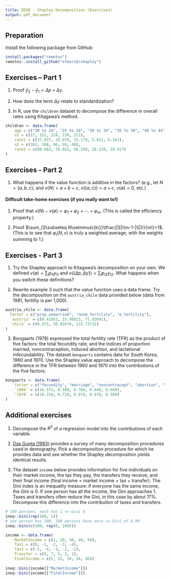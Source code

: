 ```yaml
---
title: EDSD - Shapley Decomposition (Exercises)
output: pdf_document
---
```


## Preparation
 
Install the following package from GitHub:

```r
install.packages("remotes")
remotes::install_github("elbersb/shapley")
```

## Exercises – Part 1

1. Proof $\bar{y}_{2}-\bar{y}_{1}=\Delta p+\Delta y$.

2. How does the term $\Delta y$ relate to standardization?

3. In R, use the `children` dataset to decompose the difference in overall rates using Kitagawa's method.

```r
children <- data.frame(
    age = c("20 to 24", "25 to 29", "30 to 34", "35 to 39", "40 to 44"),
    n1 = c(27, 152, 224, 239, 211),
    rate1 = c(37.037, 19.079, 15.179, 5.021, 6.161),
    n2 = c(363, 208, 96, 59, 48),
    rate2 = c(90.083, 76.923, 56.250, 20.339, 10.417)
)
```

## Exercises - Part 2

1. What happens if the value function is additive in the factors?
   (e.g., let $N=\{a,b,c\}$, and $v(N)=a+b+c$, $v(\{a,c\})=a+c$, $v({\emptyset})=0$, etc.)

#### Difficult take-home exercises (if you really want to!)

1. Proof that $v(N)-v(\emptyset)=\varphi_{1}+\varphi_{2}+\cdots+\varphi_{m}$. (This is called the efficiency property.)

2. Proof $\sum_{S\subseteq N\setminus\{k\}}\tfrac{|S|!(m-1-|S|)!}{m!}=1$. (This is to see that $\varphi_{i}(N,v)$ is truly a weighted average, with the weights summing to 1.)

## Exercises - Part 3

1. Try the Shapley approach to Kitagawa's decomposition on your own. We defined $v(\emptyset)=\sum_{i}p_{i1}y_{i1}$ and $v(\{\Delta p,\Delta y\})=\sum_{i}p_{i2}y_{i2}$. What happens when you switch these definitions?

2. Rewrite example 3 such that the value function uses a data frame. Try the decomposition on the `austria_chile` data provided below (data from 1981, fertility is per 1,000).

```r
austria_chile <- data.frame(
  factor = c("prop_unmarried", "nonm_fertility", "m_fertility"),
  `austria` = c(0.41952, 23.99823, 71.83691),
  `chile` = c(0.475, 50.82674, 115.73732)
)
```

3. Bongaarts (1978) expressed the total fertility rate (TFR) as the product of five factors: the total fecundity rate,
and the indices of proportion married, noncontraception, induced abortion, and lactational infecundability.
The dataset `bongaarts` contains data for South Korea, 1960 and 1970. Use the Shapley value approach to decompose the difference
in the TFR between 1960 and 1970 into the contributions of the five factors.

```r
bongaarts <- data.frame(
    factor = c("fecundity", "marriage", "noncontracept", "abortion", "lactation"),
    `1960` = c(16.573, 0.580, 0.760, 0.840, 0.660),
    `1970` = c(16.158, 0.720, 0.970, 0.970, 0.560)
)
```

## Additional exercises

1. Decompose the $R^2$ of a regression model into the contributions of each variable.

2. [Das Gupta (1993)](https://www2.census.gov/library/publications/1993/demographics/p23-186.pdf) provides a
   survey of many decomposition procedures used in demography. Pick a decomposition procedure for which he provides
   data and see whether the Shapley decomposition yields identical results.

3. The dataset `income` below provides information for five individuals on their market income,
   the tax they pay, the transfers they receive, and their final income (final income = market income + tax + transfer).
   The Gini index is an inequality measure: if everyone has the same income, the Gini is 0. If one person has all the income,
   the Gini approaches 1. Taxes and transfers often reduce the Gini, in this case by about 17%. 
   Decompose this difference into the contribution of taxes and transfers.

```r
# 100 persons, each has 1 => Gini 0
ineq::Gini(rep(100, 1))
# one person has 100, 100 persons have zero => Gini of 0.99
ineq::Gini(c(100, rep(0, 100)))

income <- data.frame(
	MarketIncome = c(1, 20, 30, 40, 50), 
	Tax1 = c(0, -1, -2, -3, -4), 
	Tax2 = c(-5, -4, -3, -2, -1),
	Transfer = c(9, 7, 5, 3, 1), 
	FinalIncome = c(5, 22, 30, 38, 46)) 
	
ineq::Gini(income[["MarketIncome"]])
ineq::Gini(income[["FinalIncome"]])
```
